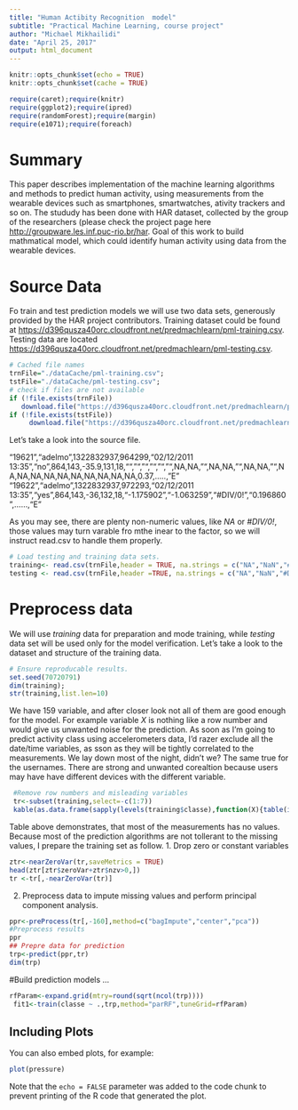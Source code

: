 ```yaml
---
title: "Human Actibity Recognition  model"
subtitle: "Practical Machine Learning, course project"
author: "Michael Mikhailidi"
date: "April 25, 2017"
output: html_document
---
```


```r
knitr::opts_chunk$set(echo = TRUE)
knitr::opts_chunk$set(cache = TRUE)

require(caret);require(knitr)
require(ggplot2);require(ipred)
require(randomForest);require(margin)
require(e1071);require(foreach)

```

# Summary

This paper describes implementation  of the machine learning algorithms and methods to  predict  human activity, using measurements from the wearable devices such as smartphones, smartwatches, ativity trackers and so on. 
The stududy has been done with HAR dataset, collected by the group of the researchers (please check the project page here [http://groupware.les.inf.puc-rio.br/har](http://groupware.les.inf.puc-rio.br/har).
Goal of this work to build mathmatical model, which could identify human activity using data from the wearable devices. 

# Source Data
Fo train and test prediction models we will use two data sets, generously provided by the HAR project contributors. 
Training dataset could be found at [https://d396qusza40orc.cloudfront.net/predmachlearn/pml-training.csv](https://d396qusza40orc.cloudfront.net/predmachlearn/pml-training.csv).
Testing data are located [https://d396qusza40orc.cloudfront.net/predmachlearn/pml-testing.csv](https://d396qusza40orc.cloudfront.net/predmachlearn/pml-testing.csv).

```r
# Cached file names
trnFile="./dataCache/pml-training.csv";
tstFile="./dataCache/pml-testing.csv";
# check if files are not available
if (!file.exists(trnFile)) 
   download.file("https://d396qusza40orc.cloudfront.net/predmachlearn/pml-training.csv",trnFile,method="auto");
if (!file.exists(tstFile)) 
     download.file("https://d396qusza40orc.cloudfront.net/predmachlearn/pml-testing.csv",tstFile,method="auto");
```
Let's take a look into the source file. 

"19621","adelmo",1322832937,964299,"02/12/2011 13:35","no",864,143,-35.9,131,18,"","","","","","",NA,NA,"",NA,NA,"",NA,NA,"",NA,NA,NA,NA,NA,NA,NA,NA,NA,NA,0.37,.....,"E"
"19622","adelmo",1322832937,972293,"02/12/2011 13:35","yes",864,143,-36,132,18,"-1.175902","-1.063259","#DIV/0!","0.196860",......,"E"

As you may see, there are plenty non-numeric values, like *NA* or *#DIV/0!*, those values may turn varable fro mthe inear to the factor, so we will instruct read.csv to handle them properly.

```r
# Load testing and training data sets.
training<- read.csv(trnFile,header = TRUE, na.strings = c("NA","NaN","#DIV/0!"));
testing <- read.csv(trnFile,header =TRUE, na.strings = c("NA","NaN","#DIV/0!"));
```
# Preprocess  data

We will use _training_ data for preparation and mode training, while  _testing_  data set will be used only for the model verification. Let's take a look to the dataset and  structure of the training data. 
```r
# Ensure reproducable results.
set.seed(70720791)
dim(training);
str(training,list.len=10)
```

We have 159 variable, and after closer look not all of them are good enough for the model. For example variable  *X* is nothing like a row number and would give us unwanted noise for the prediction. As soon as I'm going to  predict activity class using accelerometers data, I'd razer exclude all the date/time variables, as sson as they will be tightly correlated to the measurements. We lay down most of the night, didn't we? The same  true for the usernames. There are strong and unwanted corealtion because  users may have have different devices with the different variable. 

```r
 #Remove row numbers and misleading variables
 tr<-subset(training,select=-c(1:7))
 kable(as.data.frame(sapply(levels(training$classe),function(X){table(is.na(training[training$classe == X,]))})))

```
Table above demonstrates, that most of the measurements has no values. Because most of the prediction algorithms are not tollerant to the missing values, I prepare the training set  as follow. 
1. Drop zero or constant variables   
```r
ztr<-nearZeroVar(tr,saveMetrics = TRUE)
head(ztr[ztr$zeroVar+ztr$nzv>0,])
tr <-tr[,-nearZeroVar(tr)]
``` 
2. Preprocess data to impute missing values and perform principal component analysis.
```r
ppr<-preProcess(tr[,-160],method=c("bagImpute","center","pca"))
#Preprocess results
ppr
## Prepre data for prediction
trp<-predict(ppr,tr)
dim(trp)
```

#Build prediction models
...
```r
rfParam<-expand.grid(mtry=round(sqrt(ncol(trp))))
 fit1<-train(classe ~ .,trp,method="parRF",tuneGrid=rfParam)
```

## Including Plots

You can also embed plots, for example:

```r
plot(pressure)
```

Note that the `echo = FALSE` parameter was added to the code chunk to prevent printing of the R code that generated the plot.
